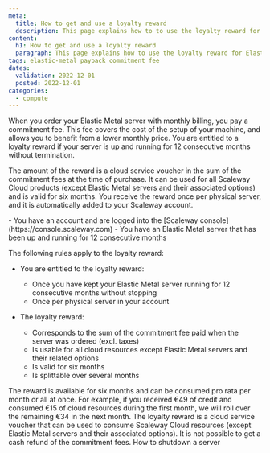 ```yaml
---
meta:
  title: How to get and use a loyalty reward
  description: This page explains how to to use the loyalty reward for Elastic Metal servers
content:
  h1: How to get and use a loyalty reward
  paragraph: This page explains how to use the loyalty reward for Elastic Metal servers
tags: elastic-metal payback commitment fee 
dates:
  validation: 2022-12-01
  posted: 2022-12-01
categories:
  - compute
---
```



When you order your Elastic Metal server with monthly billing, you pay a commitment fee. This fee covers the cost of the setup of your machine, and allows you to benefit from a lower monthly price. You are entitled to a loyalty reward if your server is up and running for 12 consecutive months without termination.

The amount of the reward is a cloud service voucher in the sum of the commitment fees at the time of purchase. It can be used for all Scaleway Cloud products (except Elastic Metal servers and their associated options) and is valid for six months. You receive the reward once per physical server, and it is automatically added to your Scaleway account. 

<Message type="requirement">
  - You have an account and are logged into the [Scaleway console](https://console.scaleway.com)  
  - You have an Elastic Metal server that has been up and running for 12 consecutive months
</Message>

The following rules apply to the loyalty reward: 

* You are entitled to the loyalty reward:
   * Once you have kept your Elastic Metal server running for 12 consecutive months without stopping
   * Once per physical server in your account

* The loyalty reward:
   * Corresponds to the sum of the commitment fee paid when the server was ordered (excl. taxes)
   * Is usable for all cloud resources except Elastic Metal servers and their related options
   * Is valid for six months
   * Is splittable over several months

<Message type="tip">
  The reward is available for six months and can be consumed pro rata per month or all at once. For example, if you received €49 of credit and consumed €15 of cloud resources during the first month, we will roll over the remaining €34 in the next month.

</Message>

<Message type="important">
  The loyalty reward is a cloud service voucher that can be used to consume Scaleway Cloud resources (except Elastic Metal servers and their associated options). It is not possible to get a cash refund of the commitment fees.
</Message>

<Navigation title="See Also">
  <PreviousButton to="/compute/elastic-metal/how-to/shutdown-server/">How to shutdown a server</PreviousButton>
</Navigation>